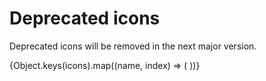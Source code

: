 

<Meta title="Deprecated/Icons" />

# Deprecated icons

Deprecated icons will be removed in the next major version.

<LegacyIconGallery>
	<Grid columns={5}>
		{Object.keys(icons).map((name, index) => (
			<IconItem key={index} name={name} />
		))}
	</Grid>
</LegacyIconGallery>
